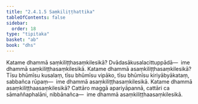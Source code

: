 ```yaml
---
title: "2.4.1.5 Saṃkiliṭṭhattika"
tableOfContents: false
sidebar:
  order: 18
type: "tipitaka"
basket: "ab"
book: "dhs"
---
```



<DynamicBreadcrumb />

<Division number="1396" book="dhs" bookNo="29" page="267">

<Paragraph number="2102" book="dhs">
Katame dhammā saṃkiliṭṭhasaṃkilesikā? Dvādasākusalacittuppādā—  ime dhammā saṃkiliṭṭhasaṃkilesikā.
</Paragraph>

</Division>
<Division number="1397" book="dhs" bookNo="29" page="267">

<Paragraph number="2103" book="dhs">
Katame dhammā asaṃkiliṭṭhasaṃkilesikā? Tīsu bhūmīsu kusalaṃ, tīsu bhūmīsu vipāko, tīsu bhūmīsu kiriyābyākataṃ, sabbañca rūpaṃ—  ime dhammā asaṃkiliṭṭhasaṃkilesikā.
</Paragraph>

</Division>
<Division number="1398" book="dhs" bookNo="29" page="267">

<Paragraph number="2104" book="dhs">
Katame dhammā asaṃkiliṭṭhaasaṃkilesikā? Cattāro maggā apariyāpannā, cattāri ca sāmaññaphalāni, nibbānañca—  ime dhammā asaṃkiliṭṭhaasaṃkilesikā.
</Paragraph>
</Division>